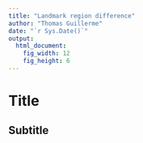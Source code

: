 ```yaml
---
title: "Landmark region difference"
author: "Thomas Guillerme"
date: "`r Sys.Date()`"
output:
  html_document:
    fig_width: 12
    fig_height: 6
---
```


# Title

## Subtitle


```r
```
